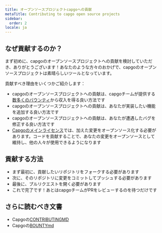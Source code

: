 ```yaml
---
title: オープンソースプロジェクトcapgoへの貢献
metaTitle: Contributing to capgo open source projects
sidebar:
  order: 2
locale: ja
---
```


## なぜ貢献するのか？

まず初めに、capgoのオープンソースプロジェクトへの貢献を検討していただき、ありがとうございます！あなたのような方々のおかげで、capgoのオープンソースプロジェクトは素晴らしいツールとなっています。

貢献すべき理由をいくつかご紹介します：

* capgoのオープンソースプロジェクトへの貢献は、capgoチームが提供する[数多くのバウンティ](https://consolealgoraio/org/Capgo/)から収入を得る良い方法です
* capgoのオープンソースプロジェクトへの貢献は、あなたが実装したい機能を追加する良い方法です
* capgoのオープンソースプロジェクトへの貢献は、あなたが遭遇したバグを修正する良い方法です
* [Capgoのメインライセンス](https://github.com/Cap-go/capgo/blob/main/LICENSE/)では、加えた変更をオープンソース化する必要があります。コードを貢献することで、あなたの変更をオープンソースとして維持し、他の人々が使用できるようになります

## 貢献する方法

* まず最初に、貢献したいリポジトリをフォークする必要があります
* 次に、そのリポジトリに変更をコミットしてプッシュする必要があります
* 最後に、プルリクエストを開く必要があります
* これで完了です！あとはcapgoチームがPRをレビューするのを待つだけです

## さらに読むべき文書

* Capgoの[CONTRIBUTINGMD](https://github.com/Cap-go/capgo/blob/main/CONTRIBUTINGmd/)
* Capgoの[BOUNTYmd](https://github.com/Cap-go/capgo/blob/main/BOUNTYmd/)

